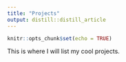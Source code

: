 ```yaml
---
title: "Projects"
output: distill::distill_article
---
```


```r
knitr::opts_chunk$set(echo = TRUE)
```

This is where I will list my cool projects. 